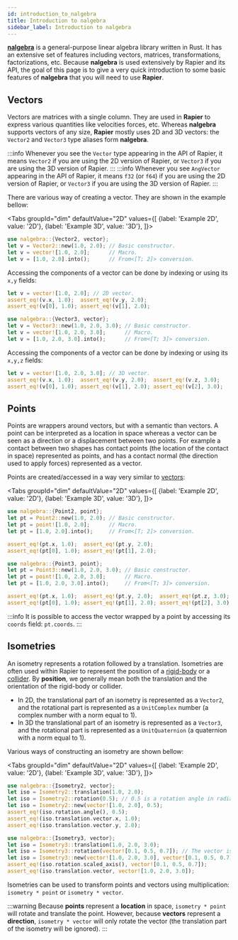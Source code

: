 ```yaml
---
id: introduction_to_nalgebra
title: Introduction to nalgebra
sidebar_label: Introduction to nalgebra
---
```



[**nalgebra**](https://nalgebra.org) is a general-purpose linear algebra library written in Rust. It has an extensive
set of features including vectors, matrices, transformations, factorizations, etc. Because **nalgebra** is used
extensively by Rapier and its API, the goal of this page is to give a very quick introduction to some basic features
of **nalgebra** that you will need to use **Rapier**.

## Vectors
Vectors are matrices with a single column. They are used in **Rapier** to express various quantities like velocities
forces, etc. Whereas **nalgebra** supports vectors of any size, **Rapier** mostly uses 2D and 3D vectors: the `Vector2`
and `Vector3` type aliases form **nalgebra**.

:::info
Whenever you see the `Vector` type appearing in the API of Rapier, it means `Vector2` if you are
using the 2D version of Rapier, or `Vector3` if you are using the 3D version of Rapier.
:::
:::info
Whenever you see `AngVector` appearing in the API of Rapier, it means `f32` (or `f64`) if you are using the 2D
version of Rapier, or `Vector3` if you are using the 3D version of Rapier.
:::

There are various way of creating a vector. They are shown in the example bellow:

<Tabs
  groupId="dim"
  defaultValue="2D"
  values={[
    {label: 'Example 2D', value: '2D'},
    {label: 'Example 3D', value: '3D'},
  ]}>
  <TabItem value="2D">

```rust
use nalgebra::{Vector2, vector};
let v = Vector2::new(1.0, 2.0); // Basic constructor.
let v = vector![1.0, 2.0];      // Macro.
let v = [1.0, 2.0].into();      // From<[T; 2]> conversion.
```

Accessing the components of a vector can be done by indexing or using its `x,y` fields:

```rust
let v = vector![1.0, 2.0]; // 2D vector.
assert_eq!(v.x, 1.0);  assert_eq!(v.y, 2.0);
assert_eq!(v[0], 1.0); assert_eq!(v[1], 2.0);
```

  </TabItem>
  <TabItem value="3D">

```rust
use nalgebra::{Vector3, vector};
let v = Vector3::new(1.0, 2.0, 3.0); // Basic constructor.
let v = vector![1.0, 2.0, 3.0];      // Macro.
let v = [1.0, 2.0, 3.0].into();      // From<[T; 3]> conversion.
```

Accessing the components of a vector can be done by indexing or using its `x,y,z` fields:

```rust
let v = vector![1.0, 2.0, 3.0]; // 3D vector.
assert_eq!(v.x, 1.0);  assert_eq!(v.y, 2.0);  assert_eq!(v.z, 3.0);
assert_eq!(v[0], 1.0); assert_eq!(v[1], 2.0); assert_eq!(v[2], 3.0);
```

  </TabItem>
</Tabs>

## Points
Points are wrappers around vectors, but with a semantic than vectors. A point can be interpreted as a location in
space whereas a vector can be seen as a direction or a displacement between two points. For example
a contact between two shapes has contact points (the location of the contact in space) represented as points,
and has a contact normal (the direction used to apply forces) represented as a vector.

Points are created/accessed in a way very similar to [vectors](#vectors):

<Tabs
  groupId="dim"
  defaultValue="2D"
  values={[
    {label: 'Example 2D', value: '2D'},
    {label: 'Example 3D', value: '3D'},
  ]}>
  <TabItem value="2D">

```rust
use nalgebra::{Point2, point};
let pt = Point2::new(1.0, 2.0); // Basic constructor.
let pt = point![1.0, 2.0];      // Macro.
let pt = [1.0, 2.0].into();     // From<[T; 2]> conversion.

assert_eq!(pt.x, 1.0);  assert_eq!(pt.y, 2.0);
assert_eq!(pt[0], 1.0); assert_eq!(pt[1], 2.0);
```

  </TabItem>
  <TabItem value="3D">

```rust
use nalgebra::{Point3, point};
let pt = Point3::new(1.0, 2.0, 3.0); // Basic constructor.
let pt = point![1.0, 2.0, 3.0];      // Macro.
let pt = [1.0, 2.0, 3.0].into();     // From<[T; 3]> conversion.

assert_eq!(pt.x, 1.0);  assert_eq!(pt.y, 2.0);  assert_eq!(pt.z, 3.0);
assert_eq!(pt[0], 1.0); assert_eq!(pt[1], 2.0); assert_eq!(pt[2], 3.0);
```

  </TabItem>
</Tabs>

:::info
It is possible to access the vector wrapped by a point by accessing its `coords` field: `pt.coords`.
:::

## Isometries
An isometry represents a rotation followed by a translation. Isometries are often used within Rapier to represent
the position of a [rigid-body](rigid_bodies#position) or a [collider](colliders#position). By **position**, we generally
mean both the translation and the orientation of the rigid-body or collider.
- In 2D, the translational part of an isometry is represented as a `Vector2`, and the rotational part
  is represented as a `UnitComplex` number (a complex number with a norm equal to 1).
- In 3D the translational part of an isometry is represented as a `Vector3`, and the rotational part
  is represented as a `UnitQuaternion` (a quaternion with a norm equal to 1).

Various ways of constructing an isometry are shown bellow:

<Tabs
  groupId="dim"
  defaultValue="2D"
  values={[
    {label: 'Example 2D', value: '2D'},
    {label: 'Example 3D', value: '3D'},
  ]}>
  <TabItem value="2D">

```rust
use nalgebra::{Isometry2, vector};
let iso = Isometry2::translation(1.0, 2.0);
let iso = Isometry2::rotation(0.5); // 0.5 is a rotation angle in radians.
let iso = Isometry2::new(vector![1.0, 2.0], 0.5);
assert_eq!(iso.rotation.angle(), 0.5);
assert_eq!(iso.translation.vector.x, 1.0);
assert_eq!(iso.translation.vector.y, 2.0);
```

  </TabItem>
  <TabItem value="3D">

```rust
use nalgebra::{Isometry3, vector};
let iso = Isometry3::translation(1.0, 2.0, 3.0);
let iso = Isometry3::rotation(vector![0.1, 0.5, 0.7]); // The vector is the rotation in axis-angle format.
let iso = Isometry3::new(vector![1.0, 2.0, 3.0], vector![0.1, 0.5, 0.7]);
assert_eq!(iso.rotation.scaled_axis(), vector![0.1, 0.5, 0.7]);
assert_eq!(iso.translation.vector, vector![1.0, 2.0, 3.0]);
```

  </TabItem>
</Tabs>

Isometries can be used to transform points and vectors using multiplication: `isometry * point` or `isometry * vector`.

:::warning
Because **points** represent a **location** in space, `isometry * point` will rotate and translate the point. However,
because **vectors** represent a **direction**, `isometry * vector` will only rotate the vector (the translation part
of the isometry will be ignored).
:::